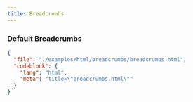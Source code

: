 ```yaml
---
title: Breadcrumbs
---
```


### Default Breadcrumbs

<TWComponentPreview src="/breadcrumbs/breadcrumbs" />

```json doc-gen:file
{
  "file": "./examples/html/breadcrumbs/breadcrumbs.html",
  "codeblock": {
    "lang": "html",
    "meta": "title=\"breadcrumbs.html\""
  }
}
```
